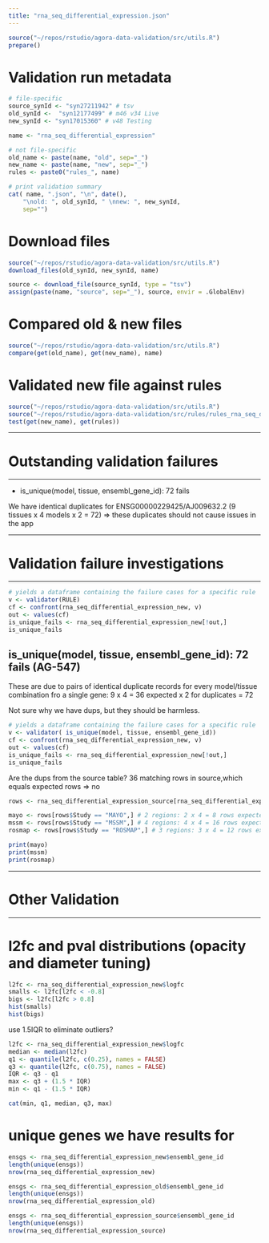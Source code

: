 ```yaml
---
title: "rna_seq_differential_expression.json"
---
```


```r
source("~/repos/rstudio/agora-data-validation/src/utils.R")
prepare()
```

# Validation run metadata
```r
# file-specific
source_synId <- "syn27211942" # tsv
old_synId <-  "syn12177499" # m46 v34 Live 
new_synId <- "syn17015360" # v48 Testing

name <- "rna_seq_differential_expression"

# not file-specific
old_name <- paste(name, "old", sep="_")
new_name <- paste(name, "new", sep="_")
rules <- paste0("rules_", name)

# print validation summary
cat( name, ".json", "\n", date(),
    "\nold: ", old_synId, " \nnew: ", new_synId,
    sep="")
```

# Download files
```r
source("~/repos/rstudio/agora-data-validation/src/utils.R")
download_files(old_synId, new_synId, name)
```

```r
source <- download_file(source_synId, type = "tsv") 
assign(paste(name, "source", sep="_"), source, envir = .GlobalEnv)
```

# Compared old & new files
```r
source("~/repos/rstudio/agora-data-validation/src/utils.R")
compare(get(old_name), get(new_name), name)
```

# Validated new file against rules
```r
source("~/repos/rstudio/agora-data-validation/src/utils.R")
source("~/repos/rstudio/agora-data-validation/src/rules/rules_rna_seq_differential_expression.R")
test(get(new_name), get(rules))
```

***
# Outstanding validation failures
***

* is_unique(model, tissue, ensembl_gene_id): 72 fails 

We have identical duplicates for ENSG00000229425/AJ009632.2 (9 tissues x 4 models x 2 = 72)
=> these duplicates should not cause issues in the app

***
# Validation failure investigations
***

```r
# yields a dataframe containing the failure cases for a specific rule
v <- validator(RULE)
cf <- confront(rna_seq_differential_expression_new, v)
out <- values(cf)
is_unique_fails <- rna_seq_differential_expression_new[!out,]
is_unique_fails
```


## is_unique(model, tissue, ensembl_gene_id): 72 fails (AG-547)

These are due to pairs of identical duplicate records for every model/tissue combination fro a single gene: 
9 x 4 = 36 expected x 2 for duplicates = 72

Not sure why we have dups, but they should be harmless.


```r
# yields a dataframe containing the failure cases for a specific rule
v <- validator(	is_unique(model, tissue, ensembl_gene_id))
cf <- confront(rna_seq_differential_expression_new, v)
out <- values(cf)
is_unique_fails <- rna_seq_differential_expression_new[!out,]
is_unique_fails
```

Are the dups from the source table?
36 matching rows in source,which equals expected rows
=> no

```r
rows <- rna_seq_differential_expression_source[rna_seq_differential_expression_source$ensembl_gene_id == 'ENSG00000229425',]

mayo <- rows[rows$Study == "MAYO",] # 2 regions: 2 x 4 = 8 rows expected in source
mssm <- rows[rows$Study == "MSSM",] # 4 regions: 4 x 4 = 16 rows expected in source
rosmap <- rows[rows$Study == "ROSMAP",] # 3 regions: 3 x 4 = 12 rows expected in source

print(mayo)
print(mssm)
print(rosmap)
```


***
# Other Validation
***


# l2fc and pval distributions (opacity and diameter tuning)

```r
l2fc <- rna_seq_differential_expression_new$logfc
smalls <- l2fc[l2fc < -0.8]
bigs <- l2fc[l2fc > 0.8]
hist(smalls)
hist(bigs)
```


use 1.5IQR to eliminate outliers?
```r
l2fc <- rna_seq_differential_expression_new$logfc
median <- median(l2fc)
q1 <- quantile(l2fc, c(0.25), names = FALSE)
q3 <- quantile(l2fc, c(0.75), names = FALSE)
IQR <- q3 - q1
max <- q3 + (1.5 * IQR)
min <- q1 - (1.5 * IQR)

cat(min, q1, median, q3, max)

```

# unique genes we have results for
```r
ensgs <- rna_seq_differential_expression_new$ensembl_gene_id
length(unique(ensgs))
nrow(rna_seq_differential_expression_new)

ensgs <- rna_seq_differential_expression_old$ensembl_gene_id
length(unique(ensgs))
nrow(rna_seq_differential_expression_old)

ensgs <- rna_seq_differential_expression_source$ensembl_gene_id
length(unique(ensgs))
nrow(rna_seq_differential_expression_source)
```